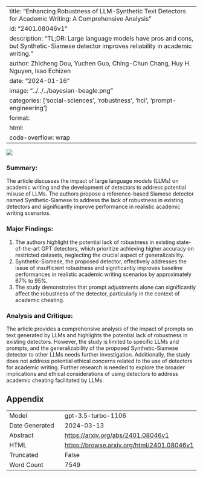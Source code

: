 
---
title: "Enhancing Robustness of LLM-Synthetic Text Detectors for Academic Writing: A Comprehensive Analysis"
id: "2401.08046v1"
description: "TL;DR: Large language models have pros and cons, but Synthetic-Siamese detector improves reliability in academic writing."
author: Zhicheng Dou, Yuchen Guo, Ching-Chun Chang, Huy H. Nguyen, Isao Echizen
date: "2024-01-16"
image: "../../../bayesian-beagle.png"
categories: ['social-sciences', 'robustness', 'hci', 'prompt-engineering']
format:
  html:
    code-overflow: wrap
---

![](../../../bayesian-beagle.png)

### **Summary:**
The article discusses the impact of large language models (LLMs) on academic writing and the development of detectors to address potential misuse of LLMs. The authors propose a reference-based Siamese detector named Synthetic-Siamese to address the lack of robustness in existing detectors and significantly improve performance in realistic academic writing scenarios.

### **Major Findings:**
1. The authors highlight the potential lack of robustness in existing state-of-the-art GPT detectors, which prioritize achieving higher accuracy on restricted datasets, neglecting the crucial aspect of generalizability.
2. Synthetic-Siamese, the proposed detector, effectively addresses the issue of insufficient robustness and significantly improves baseline performances in realistic academic writing scenarios by approximately 67% to 95%.
3. The study demonstrates that prompt adjustments alone can significantly affect the robustness of the detector, particularly in the context of academic cheating.

### **Analysis and Critique:**
The article provides a comprehensive analysis of the impact of prompts on text generated by LLMs and highlights the potential lack of robustness in existing detectors. However, the study is limited to specific LLMs and prompts, and the generalizability of the proposed Synthetic-Siamese detector to other LLMs needs further investigation. Additionally, the study does not address potential ethical concerns related to the use of detectors for academic writing. Further research is needed to explore the broader implications and ethical considerations of using detectors to address academic cheating facilitated by LLMs.

## Appendix

|          |          |
|----------|----------|
| Model     | gpt-3.5-turbo-1106       |
| Date Generated     | 2024-03-13       |
| Abstract | [https://arxiv.org/abs/2401.08046v1](https://arxiv.org/abs/2401.08046v1)        |
| HTML     | [https://browse.arxiv.org/html/2401.08046v1](https://browse.arxiv.org/html/2401.08046v1)       |
| Truncated       | False       |
| Word Count       | 7549       |